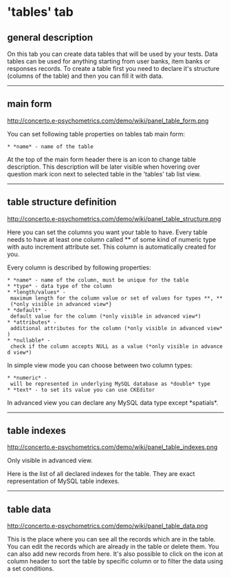 ='tables' tab=

==general description==

On this tab you can create data tables that will be used by your tests. Data tables can be used for anything starting from user banks, item banks or responses records. To create a table first you need to declare it's structure (columns of the table) and then you can fill it with data.

----

==main form==

http://concerto.e-psychometrics.com/demo/wiki/panel_table_form.png

You can set following table properties on tables tab main form:

 * *name* - name of the table

At the top of the main form header there is an icon to change table description. This description will be later visible when hovering over question mark icon next to selected table in the 'tables' tab list view.

----

==table structure definition==

http://concerto.e-psychometrics.com/demo/wiki/panel_table_structure.png

Here you can set the columns you want your table to have. Every table needs to have at least one column called *{{{id}}}* of some kind of numeric type with auto increment attribute set. This column is automatically created for you.

Every column is described by following properties:

 * *name* - name of the column, must be unique for the table
 * *type* - data type of the column
 * *length/values* - maximum length for the column value or set of values for types *{{{enum}}}*, *{{{set}}}* (*only visible in advanced view*}
 * *default* - default value for the column (*only visible in advanced view*)
 * *attributes* - additional attributes for the column (*only visible in advanced view*)
 * *nullable* - check if the column accepts NULL as a value (*only visible in advanced view*)

In simple view mode you can choose between two column types:

 * *numeric* - will be represented in underlying MySQL database as *double* type
 * *text* - to set its value you can use CKEditor

In advanced view you can declare any MySQL data type except *spatials*.

----

==table indexes==

http://concerto.e-psychometrics.com/demo/wiki/panel_table_indexes.png

Only visible in advanced view.

Here is the list of all declared indexes for the table. They are exact representation of MySQL table indexes. 

----

==table data==

http://concerto.e-psychometrics.com/demo/wiki/panel_table_data.png

This is the place where you can see all the records which are in the table. You can edit the records which are already in the table or delete them. You can also add new records from here. It's also possible to click on the icon at column header to sort the table by specific column or to filter the data using a set conditions.